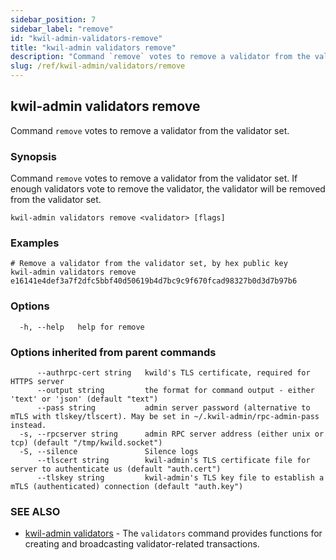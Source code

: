 ```yaml
---
sidebar_position: 7
sidebar_label: "remove"
id: "kwil-admin-validators-remove"
title: "kwil-admin validators remove"
description: "Command `remove` votes to remove a validator from the validator set."
slug: /ref/kwil-admin/validators/remove
---
```


## kwil-admin validators remove

Command `remove` votes to remove a validator from the validator set.

### Synopsis

Command `remove` votes to remove a validator from the validator set. If enough validators vote to remove the validator, the validator will be removed from the validator set.

```
kwil-admin validators remove <validator> [flags]
```

### Examples

```
# Remove a validator from the validator set, by hex public key
kwil-admin validators remove e16141e4def3a7f2dfc5bbf40d50619b4d7bc9c9f670fcad98327b0d3d7b97b6
```

### Options

```
  -h, --help   help for remove
```

### Options inherited from parent commands

```
      --authrpc-cert string   kwild's TLS certificate, required for HTTPS server
      --output string         the format for command output - either 'text' or 'json' (default "text")
      --pass string           admin server password (alternative to mTLS with tlskey/tlscert). May be set in ~/.kwil-admin/rpc-admin-pass instead.
  -s, --rpcserver string      admin RPC server address (either unix or tcp) (default "/tmp/kwild.socket")
  -S, --silence               Silence logs
      --tlscert string        kwil-admin's TLS certificate file for server to authenticate us (default "auth.cert")
      --tlskey string         kwil-admin's TLS key file to establish a mTLS (authenticated) connection (default "auth.key")
```

### SEE ALSO

* [kwil-admin validators](/docs/ref/kwil-admin/validators)	 - The `validators` command provides functions for creating and broadcasting validator-related transactions.

